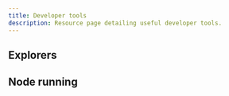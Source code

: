 ```yaml
---
title: Developer tools
description: Resource page detailing useful developer tools.
---
```



## Explorers

<CardGrid>
  <LinkCard
    title="Taiko BCR Explorer"
    description="An explorer page for viewing the status of Taiko's BCR rollups."
    href="https://taiko-explorer.zkpool.io"
  />
  <LinkCard
    title="Dune Dashboard (BCR)"
    description="A Dune dashboard to track Taiko BCR mainnet, built by Taiko Labs."
    href="https://dune.com/taiko_xyz/taikobcr"
  />
</CardGrid>

## Node running

<CardGrid>
  <LinkCard
    title="Dojo Node"
    description="A user-friendly dashboard for monitoring and configuring your Taiko node."
    href="https://dojonode.xyz"
  />
</CardGrid>
